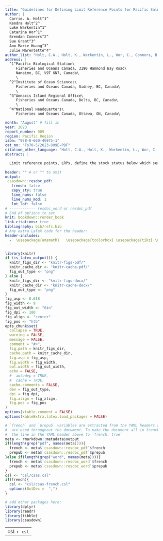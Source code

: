 ```yaml
---
title: "Guidelines for Defining Limit Reference Points for Pacific Salmon Stock Management Units"
author: |
  Carrie. A. Holt^1^
  Kendra Holt^2^
  Luke Warkentin^1^ 
  Catarina Wor^1^ 
  Brendan Connors^2^ 
  Sue Grant^3^
  Ann-Marie Huang^3^ 
  Julie Marentette^4^
author_list: "Holt, C.A., Holt, K., Warkentin, L., Wor, C., Connors, B., Grant, S., Huang, A.-M., and Marentette, J."
address: |
  ^1^Pacific Biological Station\
     Fisheries and Oceans Canada, 3190 Hammond Bay Road\
     Nanaimo, BC, V9T 6N7, Canada\
     \
  ^2^Institute of Ocean Sciences\
     Fisheries and Oceans Canada, Sidney, BC, Canada\
     \
  ^3^Annacis Island Regional Office\
     Fisheries and Oceans Canada, Delta, BC, Canada\
     \
  ^4^National Headquarters\
     Fisheries and Oceans Canada, Ottawa, ON, Canada\

month: "August" # fill in
year: 2023
report_number: 009
region: Pacific Region
isbn: "978-0-660-46975-1"
cat_no: "Fs70-5/2023-009E-PDF"
citation_other_language: "Holt, C.A., Holt, K., Warkentin, L., Wor, C., Connors, B., Grant, S. et Huang, A.-M.. Guidelines for Defining Limit Reference Points for Pacific Salmon Stock Management Units. DFO Secr. can. de consult. sci. du MPO. Doc. de rech 2023/090. iv + 78 p."
abstract: |

  Limit reference points, LRPs, define the stock status below which serious harm is expected to occur to a stock. LRPs are required for major fish stocks, or Stock Management Units (SMUs) that are prescribed by regulation under amendments to the Canadian *Fisheries Act* (2019). Pacific salmon are unique among marine fish stocks due to their high levels of intraspecific diversity which gives rise to a large range in data availability, considerations, and approaches for assessments and LRP development. In this paper, we identify six principles for developing LRPs for Pacific salmon that are adapted from principles used more broadly among marine species. One principle unique to Pacific salmon is that LRPs should be aligned with Canada’s Wild Salmon Policy (WSP) objective of preserving biodiversity of salmon at the scale of Conservation Units (CUs), which are nested within SMUs. We developed methods for calculating LRPs, and established guidelines on how to implement them including under which conditions they should or should not be applied. We propose that LRPs be identified from the proportion of CUs that have status above the Red zone for WSP status assessments, as a default approach. This provides some consistency with status assessments already produced under the WSP, and can inform management decisions for harvest, habitat and hatcheries that often occur at finer, CU scales. To supplement the default approach, we provide LRPs based on metrics of aggregate abundances for the entire SMU, which may be required for fisheries management purposes in some cases. These latter LRPs are derived to have a desired probability of all component CUs being above Red status given an assumed relationship between aggregate abundance and the probability that all CUs will be above Red status. We identify uncertainties associated with each approach, and describe how they can be applied across a range of data types, qualities and quantities. Analyses to support our development of guidelines has been informed by three cases studies: Interior Fraser Coho Salmon *Oncorhynchus kisutch*, West Coast Vancouver Island Chinook Salmon, *O. tshawytscha*, and Inside South Coast Chum Salmon, *O. keta*, excluding the Fraser River.
  
header: "" # or "" to omit
output:
 csasdown::resdoc_pdf:
   french: false
   copy_sty: true
   line_nums: false
   line_nums_mod: 1
   lot_lof: false
# ------------ resdoc_word or resdoc_pdf
# End of options to set
knit: bookdown::render_book
link-citations: true
bibliography: bib/refs.bib
# Any extra LaTeX code for the header:
header-includes:
  -  \usepackage{amsmath}   \usepackage{tcolorbox} \usepackage{tikz} \usetikzlibrary{shapes, arrows.meta, shapes.arrows, shapes.geometric, positioning}
---
```


```r
library(knitr)
if (is_latex_output()) {
  knitr_figs_dir <- "knitr-figs-pdf/"
  knitr_cache_dir <- "knitr-cache-pdf/"
  fig_out_type <- "png"
} else {
  knitr_figs_dir <- "knitr-figs-docx/"
  knitr_cache_dir <- "knitr-cache-docx/"
  fig_out_type <- "png"
}
fig_asp <- 0.618
fig_width <- 9
fig_out_width <- "6in"
fig_dpi <- 180
fig_align <- "center"
fig_pos <- "htb"
opts_chunk$set(
  collapse = TRUE,
  warning = FALSE,
  message = FALSE,
  comment = "#>",
  fig.path = knitr_figs_dir,
  cache.path = knitr_cache_dir,
  fig.asp = fig_asp,
  fig.width = fig_width,
  out.width = fig_out_width,
  echo = FALSE,
  #  autodep = TRUE,
  #  cache = TRUE,
  cache.comments = FALSE,
  dev = fig_out_type,
  dpi = fig_dpi,
  fig.align = fig_align,
  fig.pos = fig_pos
)
options(xtable.comment = FALSE)
options(kableExtra.latex.load_packages = FALSE)
```

```r
# `french` and `prepub` variables are extracted from the YAML headers above and
#  are used throughout the document. To make the document all in french, change
#  the line in the YAML header above to `french: true`
meta <- rmarkdown::metadata$output
if(length(grep("pdf", names(meta)))){
  french <- meta$`csasdown::resdoc_pdf`$french
  prepub <- meta$`csasdown::resdoc_pdf`$prepub
}else if(length(grep("word", names(meta)))){
  french <- meta$`csasdown::resdoc_word`$french
  prepub <- meta$`csasdown::resdoc_word`$prepub
}
csl <- "csl/csas.csl"
if(french){
  csl <- "csl/csas-french.csl"
  options(OutDec =  ",")
}

# add other packages here:
library(dplyr)
library(readr)
library(tibble)
library(csasdown)
```

---
csl: `r csl`    
---
